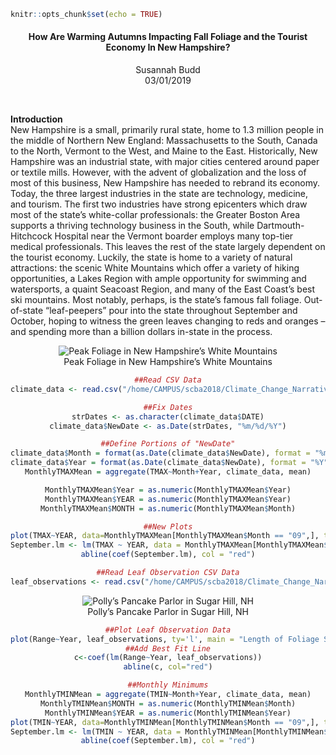 
```r
knitr::opts_chunk$set(echo = TRUE)
```


<center>

#### **How Are Warming Autumns Impacting Fall Foliage and the Tourist Economy In New Hampshire?**

Susannah Budd\
03/01/2019

</center>

&nbsp;

**Introduction**\
New Hampshire is a small, primarily rural state, home to 1.3 million people in the middle of Northern New England: Massachusetts to the South, Canada to the North, Vermont to the West, and Maine to the East. Historically, New Hampshire was an industrial state, with major cities centered around paper or textile mills. However, with the advent of globalization and the loss of most of this business, New Hampshire has needed to rebrand its economy. Today, the three largest industries in the state are technology, medicine, and tourism. The first two industries have strong epicenters which draw most of the state’s white-collar professionals: the Greater Boston Area supports a thriving technology business in the South, while Dartmouth-Hitchcock Hospital near the Vermont boarder employs many top-tier medical professionals. This leaves the rest of the state largely dependent on the tourist economy. Luckily, the state is home to a variety of natural attractions: the scenic White Mountains which offer a variety of hiking opportunities, a Lakes Region with ample opportunity for swimming and watersports, a quaint Seacoast Region, and many of the East Coast’s best ski mountains. Most notably, perhaps, is the state’s famous fall foliage. Out-of-state “leaf-peepers” pour into the state throughout September and October, hoping to witness the green leaves changing to reds and oranges – and spending more than a billion dollars in-state in the process.

<center>

![Peak Foliage in New Hampshire's White Mountains](FallFoliage.jpg)

</center>

<center>

```r
##Read CSV Data
climate_data <- read.csv("/home/CAMPUS/scba2018/Climate_Change_Narratives/student_folders/Budd/susannah_concordnh_data.csv")
```

```r
##Fix Dates
strDates <- as.character(climate_data$DATE)
climate_data$NewDate <- as.Date(strDates, "%m/%d/%Y")
```

```r
##Define Portions of "NewDate"
climate_data$Month = format(as.Date(climate_data$NewDate), format = "%m")
climate_data$Year = format(as.Date(climate_data$NewDate), format = "%Y")
MonthlyTMAXMean = aggregate(TMAX~Month+Year, climate_data, mean)

MonthlyTMAXMean$Year = as.numeric(MonthlyTMAXMean$Year)
MonthlyTMAXMean$YEAR = as.numeric(MonthlyTMAXMean$Year)
MonthlyTMAXMean$MONTH = as.numeric(MonthlyTMAXMean$Month)
```

```r
##New Plots
plot(TMAX~YEAR, data=MonthlyTMAXMean[MonthlyTMAXMean$Month == "09",], ty = 'l', xlim = c(1939, 2019), main = "TMAX for September (degrees Celsius) vs Time (years)", xlab = "Time (years)", ylab = "TMAX for September (degrees Celsius)", col.main = "red", col.lab = "red")
September.lm <- lm(TMAX ~ YEAR, data = MonthlyTMAXMean[MonthlyTMAXMean$Month=="09",])
abline(coef(September.lm), col = "red")
```

```r
##Read Leaf Observation CSV Data
leaf_observations <- read.csv("/home/CAMPUS/scba2018/Climate_Change_Narratives/student_folders/Budd/Leaf-Chart-1-1.csv")
```

![Polly's Pancake Parlor in Sugar Hill, NH](pollys1.jpg)

```r
##Plot Leaf Observation Data
plot(Range~Year, leaf_observations, ty='l', main = "Length of Foliage Season (days) vs. Year", xlab = "Foliage Season Length (days)", ylab = "Year", col.main = "red", col.lab = "red")
##Add Best Fit Line
c<-coef(lm(Range~Year, leaf_observations))
abline(c, col="red")
```

```r
##Monthly Minimums
MonthlyTMINMean = aggregate(TMIN~Month+Year, climate_data, mean)
MonthlyTMINMean$MONTH = as.numeric(MonthlyTMINMean$Month)
MonthlyTMINMean$YEAR = as.numeric(MonthlyTMINMean$Year)
plot(TMIN~YEAR, data=MonthlyTMINMean[MonthlyTMINMean$Month == "09",], ty = 'l', xlim = c(1939, 2019), main = "TMIN for September (degrees Celsius) vs Time (years)", xlab = "Time (years)", ylab = "TMIN for September (degrees Celsius)", col.main = "red", col.lab = "red")
September.lm <- lm(TMIN ~ YEAR, data = MonthlyTMINMean[MonthlyTMINMean$Month=="09",])
abline(coef(September.lm), col = "red")
```

</center>